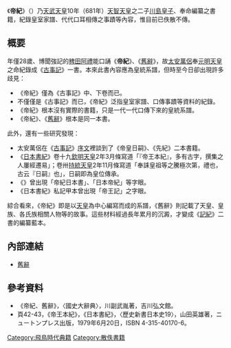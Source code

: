 {{nofootnotes|time=2012-02-07T05:00:26+00:00}}
《'''帝紀'''》（{{lang-ja|ていき}}）乃[[天武天皇|天武天皇]]10年（681年）[[天智天皇|天智天皇]]之二子[[川島皇子|川島皇子]]、{{link-ja|忍壁皇子|忍壁皇子}}奉命編纂之書籍，紀錄皇室家譜、代代口耳相傳之事蹟等內容，惟目前已佚散不傳。

== 概要 ==
年僅28歲、博聞強記的[[稗田阿禮|稗田阿禮]]能口誦《'''帝紀'''》、《[[舊辭|舊辭]]》，故[[太安萬侶|太安萬侶]]奉[[元明天皇|元明天皇]]之命紀錄成《[[古事記|古事記]]》一書。本來此書內容應為皇統系譜，但時至今日卻出現許多歧見：
* 《帝紀》僅為《古事記》中、下卷而已。
* 不僅僅是《古事記》而已，《帝紀》泛指皇室家譜、口傳事蹟等資料的紀錄。
* 《帝紀》根本沒有實際的書籍，只是一代一代口傳下來的皇統系譜。
* 《帝紀》、《[[舊辭|舊辭]]》根本是同一本書。

此外，還有一些研究發現：
* 太安萬侶在《[[古事記|古事記]]》[[序|序文]]裡談到了《帝皇日嗣》、《先紀》二本書籍。
* 《[[日本書紀|日本書紀]]》卷十九[[欽明天皇|欽明天皇]]2年3月條寫道「『帝王本紀』，多有古字，撰集之人屢經遷易」；卷卅[[持統天皇|持統天皇]]2年11月條寫道「奉誄皇祖等之騰極次第，禮也，古云『日嗣』也」，日嗣即為皇位傳承。
* 《{{link-ja|正倉院文書|正倉院文書}}》曾出現「帝紀日本書」、「日本帝紀」等字眼。
* 《日本書紀》私記甲本曾出現「帝王記」之字眼。

綜合看來，《帝紀》即是以[[天皇|天皇]]為中心編寫而成的系譜，《舊辭》則記載了天皇、皇族、各氏族相關人物等的故事。這些材料經過長年累月的沉澱，才變成《[[記紀|記紀]]》二書的編纂藍本。

== 內部連結 ==
* [[舊辭|舊辭]]

== 參考資料 ==
* 《帝紀、舊辭》，〈國史大辭典〉，川副武胤著，吉川弘文館。 
* 頁42-43，《帝王本紀》，《日本書紀》，〈歷史新書日本史19〉，山田英雄著，ニュートンプレス出版，1979年6月20日，ISBN 4-315-40170-6。
{{reflist}}

[[Category:飛鳥時代典籍|Category:飛鳥時代典籍]]
[[Category:散佚書籍|Category:散佚書籍]]